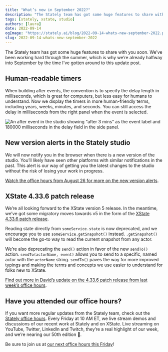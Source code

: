 ```yaml
---
title: "What’s new in September 2022?"
description: "The Stately team has got some huge features to share with you soon. Here’s what we’ve been working hard on through the summer!"
tags: [stately, xstate, studio]
authors: [laura]
date: 2022-09-14
ogImage: "https://stately.ai/blog/2022-09-14-whats-new-september-2022.png"
slug: 2022-09-14-whats-new-september-2022
---
```


The Stately team has got some huge features to share with you soon. We’ve been working hard through the summer, which is why we’re already halfway into September by the time I’ve gotten around to this update post.

## Human-readable timers

When building after events, the convention is to specify the delay length in milliseconds, which is great for computers, but less easy for humans to understand. Now we display the timers in more human-friendly terms, including years, weeks, minutes, and seconds. You can still access the delay in milliseconds from the right panel when the event is selected.

![An after event in the studio showing “after 3 mins” as the event label and 180000 milliseconds in the delay field in the side panel.](human-readable-timers.png)

## New version alerts in the Stately studio

We will now notify you in the browser when there is a new version of the studio. You’ll likely have seen other platforms with similar notifications in the past. This alert is our way of getting you the latest changes to the studio without the risk of losing your work in progress.

[Watch the office hours from August 26 for more on the new version alerts](https://youtu.be/HI8LbL5Yu74?t=150).

## XState 4.33.6 patch release

We’re all looking forward to the XState version 5 release. In the meantime, we’ve got some migratory moves towards v5 in the form of the [XState 4.33.6 patch release](https://github.com/statelyai/xstate/releases/tag/xstate%404.33.6).

Reading state directly from `someService.state` is now deprecated, and we encourage you to use `someService.getSnapshot()` instead. `.getSnapshot()` will become the go-to way to read the current snapshot from any actor.

We’re also deprecating the `send()` action in favor of the new `sendTo()` action. `sendTo(actorName, event)` allows you to send to a specific, named actor with the `actorName` string. `sendTo()` paves the way for more improved typings and making the terms and concepts we use easier to understand for folks new to XState.

[Find out more in David’s update on the 4.33.6 patch release from last week’s office hours](https://youtu.be/H0uTQbaW9rk?t=115).

## Have you attended our office hours?

If you want more regular updates from the Stately team, check out the [Stately office hours](https://youtube.com/playlist?list=PLvWgkXBB3dd6PXbSoctwDXjWX-AQrxhds). Every Friday at 10 AM ET, we live stream demos and discussions of our recent work at Stately and on XState. Live streaming on YouTube, Twitter, LinkedIn and Twitch, they’re a real highlight of our week, and we’re nearing our 50th edition 🎉.

Be sure to join us at [our next office hours this Friday](https://www.youtube.com/watch?v=37YVzAjhDHA)!